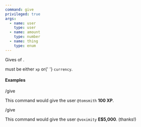 ```yaml
---
command: give
privileged: true
args:
  - name: user
    type: user
  - name: amount
    type: number
  - name: thing
    type: enum
---
```



<p>
  Gives <Argument name="user" type="user" />
  <Argument name="amount" type="number" /> of
  <Argument name="thing" type="enum" />.
</p>

<p>
  <Argument name="thing" type="enum" /> must be either <code>xp</code> or{' '}
  <code>currency</code>.
</p>

#### Examples

<CommandBox>
  <span>/give</span>
  <Argument name="user" type="user" value="@tomsmith" />
  <Argument name="amount" type="number" value="100" />
  <Argument name="amount" type="enum" value="xp" />
</CommandBox>

This command would give the user `@tomsmith` **100 XP**.

<CommandBox>
  <span>/give</span>
  <Argument name="user" type="user" value="@voximity" />
  <Argument name="amount" type="number" value="500" />
  <Argument name="amount" type="enum" value="currency" />
</CommandBox>

This command would give the user `@voximity` **E$5,000**. (thanks!)
